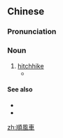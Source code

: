 {{also|顺风车}}
==Chinese==
{{zh-forms|s=顺风车|type=21}}

===Pronunciation===
{{zh-pron
|m=shùnfēngchē
|c=seon6 fung1 ce1
|cat=n
}}

===Noun===
{{zh-noun}}

# [[hitchhike]]
#* {{zh-x|我們 打算 搭 '''順風車''' 回家。|We attempted to '''hitchhike''' home.}}
{{attention|cmn|Heading says "noun" but the English def is a verb as is at least the english in the usage example. If it's a noun the def should be "hitchhiking". if it's a verb the heading needs to be changed. if it's both a noun and a verb a second POS section is needed.}}

====See also====
* {{zh-l|搭便車}}
* {{zh-l|搭車}}

[[zh:順風車]]
